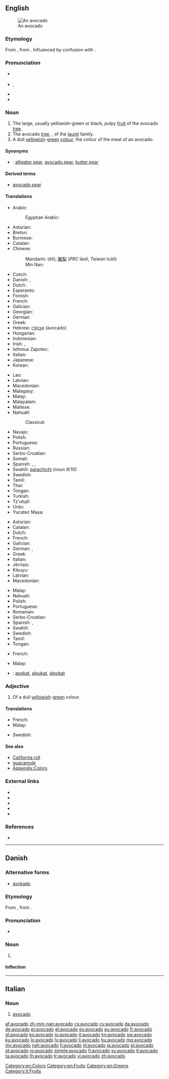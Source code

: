{{also|Avocado}}
==English==
[[Image:Avocado.jpeg|thumb|An avocado]]

===Etymology===
From  {{etyl|es|en}} {{term|aguacate|lang=es}}, from {{etyl|nah|en}} {{term|āhuacatl|lang=nah}}.  Influenced by confusion with {{etyl|es|en}} {{term|abogado||lawyer|lang=es}}.

===Pronunciation===
* {{a|UK}} {{IPA|/ævəˈkɑːdəʊ/}}
* {{a|US}} {{enPR|ăvəkäʹdō}}, {{IPA|/ɑvəˈkɑdoʊ/|/ævəˈkɑdoʊ/}}
* {{audio|En-us-avocado.ogg|Audio (US)|lang=en}}
* {{rhymes|ɑːdəʊ}}

===Noun===
{{en-noun|s|avocadoes|avocadi}}

# The large, usually yellowish-green or black, pulpy [[fruit]] of the avocado [[tree]].
# The avocado [[tree]], {{taxlink|Persea americana|species|noshow=1}}, of the [[laurel]] family.
# A dull [[yellowish]]-[[green]] [[colour]], the colour of the meat of an avocado.
#: {{color panel|avocado|6D6937}}

====Synonyms====
* {{qualifier|fruit}}: [[alligator pear]], [[avocado pear]], [[butter pear]]

====Derived terms====
* [[avocado pear]]

====Translations====
{{trans-top|fruit}}
* Arabic: {{t|ar|أفوكادو|m|tr='afukaadu}}
*: Egyptian Arabic: {{t|arz|افوكاتو|m-p|tr=avokato}}
* Asturian: {{t|ast|aguacate|m}}
* Breton: {{t+|br|avoukez|p}}
* Burmese: {{t+|my|ထောပတ်သီး|tr=htaw:batthi:|sc=Mymr}}
* Catalan: {{t|ca|alvocat|m}}
* Chinese:
*: Mandarin: {{zh-ts|鱷梨|鳄梨}} (èlí); [[酪梨]] (''PRC'' làolí, ''Taiwan'' luòlí)
*: Min Nan: {{t|nan|阿姆咖摟|tr=a-bu-kha-lo|sc=Hans}}
* Czech: {{t+|cs|avokádo|n}}
* Danish: {{t+|da|avocado|c}}, {{t|da|avokado|c}}
* Dutch: {{t+|nl|avocado|m}}
* Esperanto: {{t|eo|avokado}}
* Finnish: {{t+|fi|avokado}}
* French: {{t+|fr|avocat|m}}
* Galician: {{t|gl|aguacate|m}}
* Georgian: {{t|ka|ავოკადო|tr=avokado|sc=Geor}}
* German: {{t+|de|Avocado|f}}
* Greek: {{t+|el|αβοκάντο|n|tr=avokánto}}
* Hebrew: [[אבוקדו|אָבוֹקָדוֹ]] (avocado) {{g|m}}
* Hungarian: {{t+|hu|avokádó}}
* Indonesian: {{t|id|alpukat}}
* Irish: {{t|ga|abhacád|m}}, {{t|ga|piorra abhcóide|f}}
* Isthmus Zapotec: {{t|zai|yaxhu}}
* Italian: {{t+|it|avocado|m}}
* Japanese: {{t|ja|アボカド|tr=abokado}}
* Korean: {{t+|ko|아보카도|tr=abokado|sc=Hang}}
{{trans-mid}}
* Lao: {{t+|lo|ໝາກອາໂວກາໂດ|tr=mak a ov ka od|sc=Laoo}}
* Latvian: {{t+|lv|avokado|m}}
* Macedonian: {{t|mk|авокадо|n|tr=avokádo}}
* Malagasy: {{t+|mg|mpisolovava}}
* Malay: {{t|ms|avokado}}
* Malayalam: {{t|ml|ആത്തച്ചക്ക|sc=Mlym}}
* Maltese: {{t|mt|avokado|m}}
* Nahuatl:
*: Classical: {{t|nci|āhuacatl}}
* Navajo: {{t|nv|chʼil akʼahí}}
* Polish: {{t+|pl|awokado|n}}
* Portuguese: {{t+|pt|abacate|m}}
* Russian: {{t+|ru|авокадо|n|tr=avokádo}} {{qualifier|indeclinable}}
* Serbo-Croatian: {{t|sh|avokado}}
* Somali: {{t|so|canbaruudda}}
* Spanish: {{t+|es|aguacate|m}}, {{t+|es|palta|f}} {{qualifier|Argentina|Bolivia|Chile|Ecuador|Paraguay|Uruguay}}, {{t+|es|cura|f}} {{qualifier|Colombia|dated}}
* Swahili: [[parachichi]] ''(noun 9/10)''
* Swedish: {{t+|sv|avokado}}
* Tamil: {{t+|ta|வெண்ணைப் பழம்|tr=veNNai pazham}}
* Thai: {{t|th|อาโวคาโด|tr=aawohkhaadoh }}
* Tongan: {{t|to|'âvoka}}
* Turkish: {{t+|tr|avokado}}
* Tz'utujil: {{t|tzj|ooj}}
* Urdu: {{t|ur|مگر ناشپاتی|m|tr=magar nashpati }}
* Yucatec Maya: {{t|yua|oon}}
{{trans-bottom}}

{{trans-top|tree}}
* Asturian: {{t|ast|aguacate|m}}
* Catalan: {{t|ca|alvocater|m}}
* Dutch: {{t+|nl|avocadoboom|m}}
* French: {{t+|fr|avocatier|m}}
* Galician: {{t|gl|aguacate|m}}
* German: {{t+|de|Avocado|f}}, {{t|de|Avocadobaum|m}}
* Greek: {{t+|el|αβοκάντο|n|tr=avokánto}}
* Italian: {{t+|it|avocado|m}}
* Jèrriais: {{t|roa-jer|avocatchi|m}}
* Kikuyu: {{t|ki|mûkorobia}}
* Latvian: {{t+|lv|avokado|m}}
* Macedonian: {{t|mk|авокадо|n|tr=avokádo}}
{{trans-mid}}
* Malay: {{t|ms|pokok avokado}}
* Nahuatl: {{t+|nah|ahuacatl}}
* Polish: {{t+|pl|awokado|n}}
* Portuguese: {{t+|pt|abacateiro|m}}
* Romanian: {{t+|ro|avocado|n}}
* Serbo-Croatian: {{t|sh|avokado}}
* Spanish: {{t+|es|aguacate|m}}, {{t+|es|palto|m}}
* Swahili: {{t|sw|mparachichi}}
* Swedish: {{t|sv|avokadoträd|n}}
* Tamil: {{t|ta|வெண்ணைப் பழ மரம்|tr=veNNai pazha maram}}
* Tongan: {{t|to|'âvoka}}
{{trans-bottom}}

{{trans-top|colour}}
* French: {{t+|fr|avocat|m}}
{{trans-mid}}
* Malay: {{t|ms|avokado}}
{{trans-bottom}}

{{checktrans-top}}
<!--Remove this section once all of the translations below have been moved into the tables above.-->
* {{ttbc|id}}: [[apokat]], [[alpukat]], [[alpokat]]
{{trans-bottom}}

===Adjective===
{{en-adj|-}}

# Of a dull [[yellowish]]-[[green]] colour.

====Translations====
{{trans-top|Avocado-coloured}}
* French: {{t+|fr|avocat|m}}
* Malay: {{t|ms|avokado}}
{{trans-mid}}
* Swedish: {{t|sv|avokadofärgad}}
{{trans-bottom}}

====See also====
* [[California roll]]
* [[guacamole]]
* [[Appendix:Colors]]

===External links===
* {{pedia}}
* {{specieslite|Persea americana}}
* {{comcatlite|Persea americana}}
* {{R:USDA Plants|PEAM3}}
* {{bookslite|cookbook:avocado}}

===References===
* {{R:BBS}}

[[Category:en:Colors]]
[[Category:en:Fruits]]
[[Category:en:Greens]]

----

==Danish==
{{wikipedia|lang=da}}

===Alternative forms===
* [[avokado]]

===Etymology===
From {{etyl|es|da}} {{term|aguacate|lang=es}}, from {{etyl|nah|da}} {{term|ahuacatl|āhuacatl|testicle, avocado|lang=nah}}.

===Pronunciation===
* {{IPA|/avokaːdo/|[avoˈkʰæːd̥o]|lang=da}}

===Noun===
{{da-noun|en|er}}

# {{l/en|avocado}}

====Inflection====
{{da-noun-infl|en|er}}

----

==Italian==

===Noun===
{{head|it|noun|g=m|invariable}}

# [[#English|avocado]]

[[Category:it:Fruits]]

[[af:avocado]]
[[zh-min-nan:avocado]]
[[cs:avocado]]
[[cy:avocado]]
[[da:avocado]]
[[de:avocado]]
[[et:avocado]]
[[el:avocado]]
[[es:avocado]]
[[eu:avocado]]
[[fr:avocado]]
[[gl:avocado]]
[[ko:avocado]]
[[io:avocado]]
[[it:avocado]]
[[kn:avocado]]
[[sw:avocado]]
[[ku:avocado]]
[[lo:avocado]]
[[lv:avocado]]
[[li:avocado]]
[[hu:avocado]]
[[mg:avocado]]
[[my:avocado]]
[[nah:avocado]]
[[fj:avocado]]
[[nl:avocado]]
[[ja:avocado]]
[[pl:avocado]]
[[pt:avocado]]
[[ro:avocado]]
[[simple:avocado]]
[[fi:avocado]]
[[sv:avocado]]
[[tl:avocado]]
[[ta:avocado]]
[[th:avocado]]
[[tr:avocado]]
[[vi:avocado]]
[[zh:avocado]]
